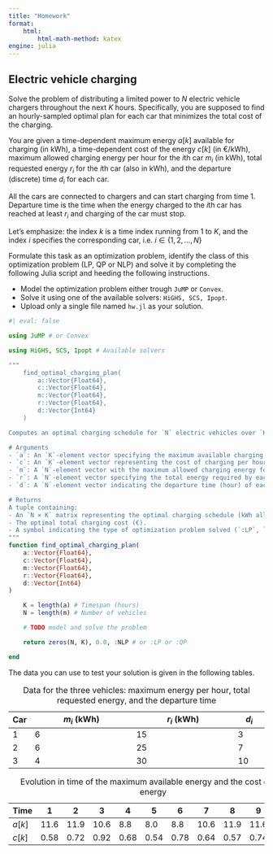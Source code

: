 ```yaml
---
title: "Homework"
format:
    html:
        html-math-method: katex
engine: julia
---
```


## Electric vehicle charging

Solve the problem of distributing a limited power to $N$ electric vehicle chargers throughout the next $K$ hours. Specifically, you are supposed to find an hourly-sampled optimal plan for each car that minimizes the total cost of the charging. 

You are given a time-dependent maximum energy $a[k]$ available for charging (in kWh), a time-dependent cost of the energy $c[k]$ (in €/kWh), maximum allowed charging energy per hour for the *i*th car $m_i$ (in kWh), total requested energy $r_i$ for the *i*th car (also in kWh), and the departure (discrete) time $d_i$ for each car. 

All the cars are connected to chargers and can start charging from time 1. Departure time is the time when the energy charged to the *i*th car has reached at least $r_i$ and charging of the car must stop. 

Let's emphasize: the index $k$ is a time index running from 1 to $K$, and the index $i$ specifies the corresponding car, i.e. $i\in\{1,2,\ldots, N\}$

Formulate this task as an optimization problem, identify the class of this optimization problem (LP, QP or NLP) and solve it by completing the following Julia script and heeding the following instructions.

*   Model the optimization problem either trough `JuMP` or `Convex`.
*   Solve it using one of the available solvers: `HiGHS, SCS, Ipopt`.
*   Upload only a single file named `hw.jl` as your solution.

```julia
#| eval: false

using JuMP # or Convex

using HiGHS, SCS, Ipopt # Available solvers

"""
    find_optimal_charging_plan(
        a::Vector{Float64},
        c::Vector{Float64},
        m::Vector{Float64},
        r::Vector{Float64},
        d::Vector{Int64}
    )

Computes an optimal charging schedule for `N` electric vehicles over `K` hours.

# Arguments
- `a`: An `K`-element vector specifying the maximum available charging energy per hour (kWh).
- `c`: An `K`-element vector representing the cost of charging per hour (€/kWh).
- `m`: A `N`-element vector with the maximum allowed charging energy for each vehicle (kWh).
- `r`: A `N`-element vector specifying the total energy required by each vehicle (kWh).
- `d`: A `N`-element vector indicating the departure time (hour) of each vehicle.

# Returns
A tuple containing:
- An `N × K` matrix representing the optimal charging schedule (kWh allocated per vehicle per hour).
- The optimal total charging cost (€).
- A symbol indicating the type of optimization problem solved (`:LP`, `:QP`, or `:NLP`).
"""
function find_optimal_charging_plan(
    a::Vector{Float64},
    c::Vector{Float64},
    m::Vector{Float64},
    r::Vector{Float64},
    d::Vector{Int64}
)

    K = length(a) # Timespan (hours)
    N = length(m) # Number of vehicles

    # TODO model and solve the problem

    return zeros(N, K), 0.0, :NLP # or :LP or :QP

end
```

The data you can use to test your solution is given in the following tables.

| Car | $m_i$ (kWh)   | $r_i$ (kWh)   | $d_i$   |
|-----|------------------------------|------------------------------|---------|
| 1   | 6                            | 15                           | 3       |
| 2   | 6                            | 25                           | 7       |
| 3   | 4                            | 30                           | 10      |

: Data for the three vehicles: maximum energy per hour, total requested energy, and the departure time

| Time | 1    | 2    | 3    | 4    | 5    | 6    | 7    | 8    | 9    | 10   |
|------|------|------|------|------|------|------|------|------|------|------|
| $a[k]$ | 11.6 | 11.9 | 10.6 | 8.8  | 8.0  | 8.8  | 10.6 | 11.9 | 11.6 | 10.0 |
| $c[k]$ | 0.58 | 0.72 | 0.92 | 0.68 | 0.54 | 0.78 | 0.64 | 0.57 | 0.74 | 0.74 |

: Evolution in time of the maximum available energy and the cost of the energy
